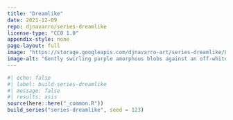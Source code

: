 ```yaml
---
title: "Dreamlike"
date: 2021-12-09
repo: djnavarro/series-dreamlike
license-type: "CC0 1.0"
appendix-style: none
page-layout: full
image: "https://storage.googleapis.com/djnavarro-art/series-dreamlike/800/pollen_09_1272.jpg"
image-alt: "Gently swirling purple amorphous blobs against an off-white background"
---
```

   
::: {.grid}
  
```r
#| echo: false
#| label: build-series-dreamlike
#| message: false
#| results: asis
source(here::here("_common.R"))
build_series("series-dreamlike", seed = 123)
```
   
:::
   
